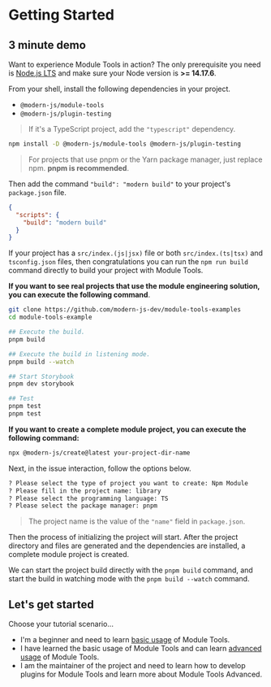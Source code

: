# Getting Started

## 3 minute demo

Want to experience Module Tools in action? The only prerequisite you need is [Node.js LTS](https://github.com/nodejs/Release) and make sure your Node version is **>= 14.17.6**.

From your shell, install the following dependencies in your project.

- `@modern-js/module-tools`
- `@modern-js/plugin-testing`

> If it's a TypeScript project, add the `"typescript"` dependency.

```bash
npm install -D @modern-js/module-tools @modern-js/plugin-testing
```

> For projects that use pnpm or the Yarn package manager, just replace npm. **pnpm is recommended**.

Then add the command `"build": "modern build"` to your project's `package.json` file.

```json
{
  "scripts": {
    "build": "modern build"
  }
}
```

If your project has a `src/index.(js|jsx)` file or both `src/index.(ts|tsx)` and `tsconfig.json` files, then congratulations you can run the `npm run build` command directly to build your project with Module Tools.

**If you want to see real projects that use the module engineering solution, you can execute the following command**.

```bash
git clone https://github.com/modern-js-dev/module-tools-examples
cd module-tools-example

## Execute the build.
pnpm build

## Execute the build in listening mode.
pnpm build --watch

## Start Storybook
pnpm dev storybook

## Test
pnpm test
pnpm test
```

**If you want to create a complete module project, you can execute the following command:**

```bash
npx @modern-js/create@latest your-project-dir-name
```

Next, in the issue interaction, follow the options below.

```bash
? Please select the type of project you want to create: Npm Module
? Please fill in the project name: library
? Please select the programming language: TS
? Please select the package manager: pnpm
```

> The project name is the value of the `"name"` field in `package.json`.

Then the process of initializing the project will start. After the project directory and files are generated and the dependencies are installed, a complete module project is created.

We can start the project build directly with the `pnpm build` command, and start the build in watching mode with the `pnpm build --watch` command.

## Let's get started

Choose your tutorial scenario...

- I'm a beginner and need to learn [basic usage](/en/guide/basic/before-getting-started) of Module Tools.
- I have learned the basic usage of Module Tools and can learn [advanced usage](/en/guide/basic/before-getting-started) of Module Tools.
- I am the maintainer of the project and need to learn how to develop plugins for Module Tools and learn more about Module Tools Advanced.
